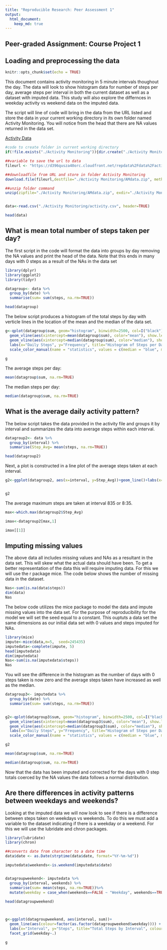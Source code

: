 ```yaml
---
title: "Reproducible Research: Peer Assessment 1"
output: 
  html_document:
    keep_md: true
---
```

## Peer-graded Assignment: Course Project 1

## Loading and preprocessing the data


```r
knitr::opts_chunk$set(echo = TRUE)
```



This document contains activity monitoring in 5 minute intervals thoughout the day. The data will look to show histogram data for number of steps per day, average steps per interval in both the current dataset as well as a dataset with imputed data.  This study will also explore the differnces in weekday activity vs weekend data on the imputed data.  

The script will line of code will bring in the data from the URL listed  and store the data in your current working directory in its own folder named Activity Monitoring. You will notice from the head that there are NA values returned in the data set.  

[Activity Data](https://d396qusza40orc.cloudfront.net/repdata%2Fdata%2Factivity.zip)

```r
#code to create folder in current working directory
if(!file.exists("./Activity Monitoring")){dir.create("./Activity Monitoring")}

##variable to save the url to data  
fileurl <- "https://d396qusza40orc.cloudfront.net/repdata%2Fdata%2Factivity.zip"

##downloadfile from URL and store in folder Activity Monitoring
download.file(fileurl,destfile="./Activity Monitoring/AMdata.zip", method = "curl")

##unzip folder command
unzip(zipfile="./Activity Monitoring/AMdata.zip", exdir="./Activity Monitoring")


data<-read.csv("./Activity Monitoring/activity.csv", header=TRUE)

head(data)

```



## What is mean total number of steps taken per day?




The first script in the code will format the data into groups by day removing the NA values and print the head of the data. Note that this ends in many days with 0 steps as a result of the NAs in the data set

```r
library(dplyr)
library(ggplot2)
library(tidyr)

datagroup<- data %>% 
  group_by(date) %>% 
  summarise(sum= sum(steps, na.rm=TRUE))

head(datagroup)
```

The below script produces a histogram of the total steps by day with verticle lines in the location of the mean and the median of the data set.

```r
g<-qplot(datagroup$sum, geom="histogram", binwidth=2500, col=I("black"), fill=I("green"))+
  geom_vline(aes(xintercept=mean(datagroup$sum), color="mean"), show.legend=TRUE, linetype="dashed")+
  geom_vline(aes(xintercept=median(datagroup$sum), color="median"), show.legend=TRUE)+
  labs(x="Daily Steps", y="Frequency", title="Histogram of Steps per Day") +
  scale_color_manual(name = "statistics", values = c(median = "blue", mean = "black"))
  
g
```

The average steps per day:
```r
mean(datagroup$sum, na.rm=TRUE)
```

The median steps per day:
```r
median(datagroup$sum, na.rm=TRUE)
```

## What is the average daily activity pattern?


The below script takes the data provided in the activity file and groups it by interval and summarizes the data into average steps within each interval.

```r
datagroup2<- data %>% 
  group_by(interval) %>% 
  summarise(Step_Avg= mean(steps, na.rm=TRUE))

head(datagroup2)
```



Next, a plot is constructed in a line plot of the average steps taken at each interval.
```r
g2<-ggplot(datagroup2, aes(x=interval, y=Step_Avg))+geom_line()+labs(x="Interval",y="Avg Steps" )


g2
```



The average maximum steps are taken at interval 835 or 8:35.

```r
max<-which.max(datagroup2$Step_Avg)

imax<-datagroup2[max,1]

imax[[1]]
```


## Imputing missing values




The above data all includes missing values and NAs as a resultant in the data set.  This will skew what the actual data should have been.  To get a better representation of the data this will require imputing data.  For this we will use the r package mice.  The code below shows the number of missing data in the dataset.

```r
Nas<-sum(is.na(data$steps))
dim(data)
Nas

```

The below code utilizes the mice package to model the data and impute missing values into the data set. For the purpose of reproducibility for the model we will set the seed equal to a constant. This ouptuts a data set the same dimensions as our initial data set with 0 values and steps imputed for NAs.

```r
library(mice)
impute<-mice(data,m=5,  seed=245435)
imputedata<-complete(impute, 5)
head(imputedata)
dim(imputedata)
Nas<-sum(is.na(imputedata$steps))
Nas
```

You will see the difference in the histogram as the number of days with 0 steps taken is now zero and the average steps taken have increased as well as the median.
```r

datagroup3<- imputedata %>% 
  group_by(date) %>% 
  summarise(sum= sum(steps, na.rm=TRUE))


g2<-qplot(datagroup3$sum, geom="histogram", binwidth=2500, col=I("black"), fill=I("green"))+
  geom_vline(aes(xintercept=mean(datagroup3$sum), color="mean"), show.legend=TRUE, linetype="dashed")+
  geom_vline(aes(xintercept=median(datagroup3$sum), color="median"), show.legend=TRUE)+
  labs(x="Daily Steps", y="Frequency", title="Histogram of Steps per Day") +
  scale_color_manual(name = "statistics", values = c(median = "blue", mean = "black"))

g2

mean(datagroup$sum, na.rm=TRUE)

median(datagroup$sum, na.rm=TRUE)
```

Now that the data has been imputed and corrected for the days with 0 step totals coerced by the NA values the data follows a normal distribution. 

## Are there differences in activity patterns between weekdays and weekends?
Looking at the imputed data we will now look to see if there is a difference between steps taken on weekdays vs weekends.  To do this we must add a variable to the dataset indicating if there is a weekday or a weekend.  For this we will use the lubridate and chron packages.

```r
library(lubridate)
library(chron)

##converts date from character to a date time
data$date <- as.Date(strptime(data$date, format="%Y-%m-%d"))

imputedata$weekends<-is.weekend(imputedata$date)


datagroupweekend<- imputedata %>%  
  group_by(interval, weekends) %>% 
  summarise(sum= mean(steps, na.rm=TRUE))%>%
  mutate(weekday = case_when(weekends==FALSE ~ "Weekday", weekends==TRUE ~ "Weekend")) 
 
head(datagroupweekend)



g<-ggplot(datagroupweekend, aes(interval, sum))+
  geom_line(aes(colour=factor(as.factor(datagroupweekend$weekday)))) +
  labs(x="Interval", y="Steps", title="Total Steps by Interval", colour="Weekend or Weekday") + 
  facet_grid(weekday~.)

g
```



